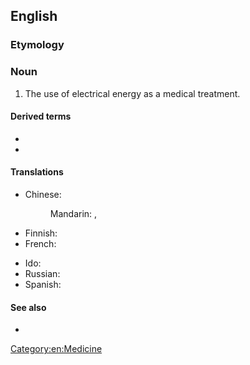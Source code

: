 ==English==
{{wikipedia}}

===Etymology===
{{prefix|electro|therapy|lang=en}}

===Noun===
{{en-noun|electrotherapies}}

# The use of electrical energy as a medical treatment.

====Derived terms====
* {{l|en|electrotherapist}}
* {{l|en|electrotherapeutic}}

====Translations====
{{trans-top|use of electrical energy as a medical treatment}}
* Chinese:
*: Mandarin: {{t+|cmn|電療法}}, {{t+|cmn|电疗法|tr=diànliáofǎ}}
* Finnish: {{t|fi|elektroterapia}}
* French: {{t-needed|fr}}
{{trans-mid}}
* Ido: {{t+|io|elektroterapio}}
* Russian: {{t+|ru|электротерапи́я|f|sc=Cyrl}}
* Spanish: {{t-needed|es}}
{{trans-bottom}}

====See also====
* {{l|en|electroanesthesia}}

[[Category:en:Medicine]]